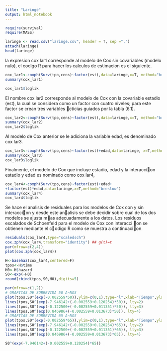 ```yaml
---
title: "Laringe"
output: html_notebook
---
```


```r

require(survival)
require(MASS)

```


```r
laringe <- read.csv("laringe.csv", header = T, sep =",")
attach(laringe)
head(laringe)
```

la expresion cox lar1 corresponde al modelo de Cox sin covariables
(modelo nulo), el codigo R para hacer los calculos de estimacion es el siguiente.

```r


cox_lar1<-coxph(Surv(tpo,cens)~factor(est),data=laringe,x=T, method="breslow")
summary(cox_lar1)

cox_lar1$loglik
```
El nombre cox lar2 corresponde al modelo de Cox con la covariable estadio
(est), la cual se considera como un factor con cuatro niveles; para este factor
se crean tres variables cticias guiados por la tabla (6.1).

```r
cox_lar2<-coxph(Surv(tpo,cens)~factor(est),data=laringe,x=T, method="breslow")
summary(cox_lar2)
cox_lar2$loglik
```
Al modelo de Cox anterior se le adiciona la variable edad, es denominado
cox lar3.

```r
cox_lar3<-coxph(Surv(tpo,cens)~factor(est)+edad,data=laringe, x=T,method="breslow")
summary(cox_lar3)
cox_lar3$loglik
```
Finalmente, el modelo de Cox que incluye estadio, edad y la interaccion
estadio y edad es nominado como cox lar4,


```r
cox_lar4<-coxph(Surv(tpo,cens)~factor(est)+edad+
+factor(est)*edad,data=laringe,x=T,method="breslow")
summary(cox_lar4)
cox_lar4$loglik
```
Se hace el analisis de residuales
para los modelos de Cox con y sin interaccion y desde este analisis se debe
decidir sobre cual de los dos modelos se ajusta mas adecuadamente a los
datos.
Los residuos escalados de Schoenfeld para el modelo de Cox con interacci
on se obtienen mediante el codigo R como se muestra a continuacion.

```r
residuals(cox_lar4,type="scaledsch")
cox.zph(cox_lar4,transform="identity") ## g(t)=t
par(mfrow=c(2,4))
plot(cox.zph(cox_lar4))
```
```r
H<-basehaz(cox_lar4,centered=F)
tpos<-H$time
H0<-H$hazard
S0<-exp(-H0)
round(cbind(tpos,S0,H0),digits=5)
```
```r
par(mfrow=c(1,2))
# GRAFICAS DE SOBREVIDA 50 A~NOS
plot(tpos,S0^(exp(-0.002559*50)),ylim=c(0,1),type="l",xlab="Tiempo",ylab="S(t|x)")
lines(tpos,S0^(exp(-7.946142+(-0.002559+0.120254)*50)), lty=2)
lines(tpos,S0^(exp(-0.122500+(-0.002559+0.011351)*50)), lty=3)
lines(tpos,S0^(exp(0.846986+(-0.002559+0.013673)*50)), lty=4)
# GRAFICAS DE SOBREVIDA 65 A~NOS
plot(tpos,S0^(exp(-0.002559*65)),ylim=c(0,1),type="l",xlab="Tiempo",ylab="S(t|x)")
lines(tpos,S0^(exp(-7.946142+(-0.002559+0.120254)*65)), lty=2)
lines(tpos,S0^(exp(-0.122500+(-0.002559+0.011351)*65)), lty=3)
lines(tpos,S0^(exp(0.846986+(-0.002559+0.013673)*65)), lty=4)
```

```r
S0^(exp(-7.946142+(-0.002559+0.120254)*65))
```

